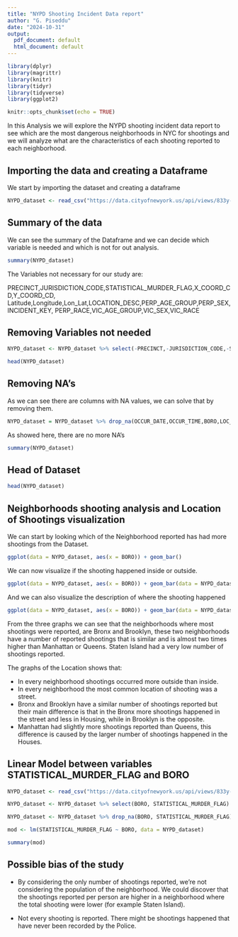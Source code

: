 ---
title: "NYPD Shooting Incident Data report"
author: "G. Piseddu"
date: "2024-10-31"
output:
  pdf_document: default
  html_document: default
---

```{r load-packages, include=FALSE}
library(dplyr)
library(magrittr)
library(knitr)
library(tidyr)
library(tidyverse)
library(ggplot2)
```

```{r setup, include=FALSE}
knitr::opts_chunk$set(echo = TRUE)
```

In this Analysis we will explore the NYPD shooting incident data report to see which are the most dangerous neighborhoods in NYC for shootings and we will analyze what are the characteristics of each shooting reported to each neighborhood.

## Importing the data and creating a Dataframe

We start by importing the dataset and creating a dataframe

```{r import dataset}

NYPD_dataset <- read_csv("https://data.cityofnewyork.us/api/views/833y-fsy8/rows.csv?accessType=DOWNLOAD", show_col_types = FALSE)

```

## Summary of the data

We can see the summary of the Dataframe and we can decide which variable is needed and which is not for out analysis.

``` {r summary, echo=TRUE}

summary(NYPD_dataset)

```

The Variables not necessary for our study are:

PRECINCT,JURISDICTION_CODE,STATISTICAL_MURDER_FLAG,X_COORD_CD,Y_COORD_CD,
Latitude,Longitude,Lon_Lat,LOCATION_DESC,PERP_AGE_GROUP,PERP_SEX,INCIDENT_KEY,
PERP_RACE,VIC_AGE_GROUP,VIC_SEX,VIC_RACE

## Removing Variables not needed

``` {r not necessary, echo = TRUE}

NYPD_dataset <- NYPD_dataset %>% select(-PRECINCT,-JURISDICTION_CODE,-STATISTICAL_MURDER_FLAG,-X_COORD_CD,-Y_COORD_CD,-Latitude,-Longitude,-Lon_Lat,-LOCATION_DESC,-PERP_AGE_GROUP,-PERP_SEX,-INCIDENT_KEY,-PERP_RACE,-VIC_AGE_GROUP,-VIC_SEX,-VIC_RACE)

head(NYPD_dataset)

```

## Removing NA's

As we can see there are columns with NA values, we can solve that by removing them.

``` {r removing, echo = TRUE}

NYPD_dataset = NYPD_dataset %>% drop_na(OCCUR_DATE,OCCUR_TIME,BORO,LOC_OF_OCCUR_DESC,LOC_CLASSFCTN_DESC)


```

As showed here, there are no more NA's

``` {r showing, echo=FALSE}

summary(NYPD_dataset)

```

## Head of Dataset

```{r head,echo=FALSE}

head(NYPD_dataset)

```

## Neighborhoods shooting analysis and Location of Shootings visualization

We can start by looking which of the Neighborhood reported has had more shootings from the Dataset.

``` {r graph, echo = FALSE}

ggplot(data = NYPD_dataset, aes(x = BORO)) + geom_bar()

```

We can now visualize if the shooting happened inside or outside.

``` {r graph 1, echo = FALSE}

ggplot(data = NYPD_dataset, aes(x = BORO)) + geom_bar(data = NYPD_dataset, aes(fill = LOC_OF_OCCUR_DESC))

```

And we can also visualize the description of where the shooting happened

``` {r graph 2, echo = FALSE}

ggplot(data = NYPD_dataset, aes(x = BORO)) + geom_bar(data = NYPD_dataset, aes(fill = LOC_CLASSFCTN_DESC))

```

From the three graphs we can see that the neighborhoods where most shootings were reported, are Bronx and Brooklyn, these two neighborhoods have a number of reported shootings that is similar and is almost two times higher than Manhattan or Queens.
Staten Island had a very low number of shootings reported.

The graphs of the Location shows that:

- In every neighborhood shootings occurred more outside than inside.
- In every neighborhood the most common location of shooting was a street.
- Bronx and Brooklyn have a similar number of shootings reported but their main difference is that in the Bronx more shootings happened in the street and less in Housing, while in Brooklyn is the opposite.
- Manhattan had slightly more shootings reported than Queens, this difference is caused by the larger number of shootings happened in the Houses.

## Linear Model between variables STATISTICAL_MURDER_FLAG and BORO

``` {r model, echo = TRUE}

NYPD_dataset <- read_csv("https://data.cityofnewyork.us/api/views/833y-fsy8/rows.csv?accessType=DOWNLOAD", show_col_types = FALSE)

NYPD_dataset <- NYPD_dataset %>% select(BORO, STATISTICAL_MURDER_FLAG)

NYPD_dataset <- NYPD_dataset %>% drop_na(BORO, STATISTICAL_MURDER_FLAG)

mod <- lm(STATISTICAL_MURDER_FLAG ~ BORO, data = NYPD_dataset)

summary(mod)

```

## Possible bias of the study

- By considering the only number of shootings reported, we're not considering the population of the neighborhood. We could discover that the shootings reported per person are higher in a neighborhood where the total shooting were lower (for example Staten Island).

- Not every shooting is reported. There might be shootings happened that have never been recorded by the Police. 

